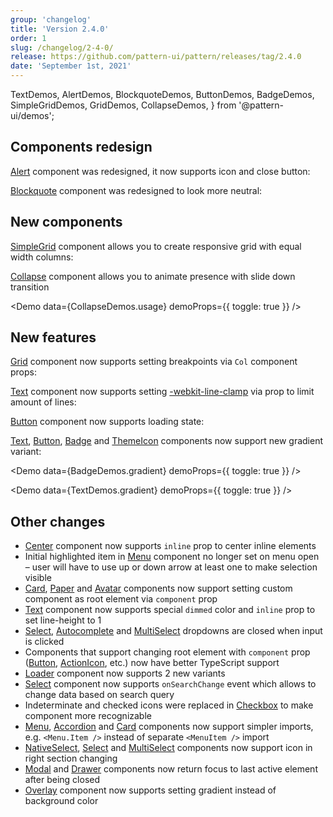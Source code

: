 ```yaml
---
group: 'changelog'
title: 'Version 2.4.0'
order: 1
slug: /changelog/2-4-0/
release: https://github.com/pattern-ui/pattern/releases/tag/2.4.0
date: 'September 1st, 2021'
---
```


  TextDemos,
  AlertDemos,
  BlockquoteDemos,
  ButtonDemos,
  BadgeDemos,
  SimpleGridDemos,
  GridDemos,
  CollapseDemos,
} from '@pattern-ui/demos';

## Components redesign

[Alert](https://pattern-ui.design/core/alert/) component was redesigned, it now supports icon and close button:

<ControlDemo data={AlertDemos.control} />

[Blockquote](https://pattern-ui.design/core/blockquote/) component was redesigned to look more neutral:

<ControlDemo data={BlockquoteDemos.control} />

## New components

[SimpleGrid](https://pattern-ui.design/core/simple-grid/) component allows you to create responsive grid with equal width columns:

<ControlDemo data={SimpleGridDemos.control} />

[Collapse](https://pattern-ui.design/core/collapse/) component allows you to animate presence with slide down transition

<Demo data={CollapseDemos.usage} demoProps={{ toggle: true }} />

## New features

[Grid](https://pattern-ui.design/core/grid/) component now supports setting breakpoints via `Col` component props:

<Demo data={GridDemos.responsive} />

[Text](https://pattern-ui.design/core/text/) component now supports setting [-webkit-line-clamp](https://developer.mozilla.org/en-US/docs/Web/CSS/-webkit-line-clamp)
via prop to limit amount of lines:

<ControlDemo data={TextDemos.linesControl} />

[Button](https://pattern-ui.design/core/button/) component now supports loading state:

<ControlDemo data={ButtonDemos.loadingControl} />

[Text](https://pattern-ui.design/core/text/), [Button](https://pattern-ui.design/core/button/), [Badge](https://pattern-ui.design/core/badge/) and [ThemeIcon](https://pattern-ui.design/core/theme-icon/) components now support new gradient variant:

<Demo data={BadgeDemos.gradient} demoProps={{ toggle: true }} />

<Demo data={TextDemos.gradient} demoProps={{ toggle: true }} />

## Other changes

- [Center](https://pattern-ui.design/core/center/) component now supports `inline` prop to center inline elements
- Initial highlighted item in [Menu](https://pattern-ui.design/core/menu/) component no longer set on menu open – user will have to use up or down arrow at least one to make selection visible
- [Card](https://pattern-ui.design/core/card/), [Paper](https://pattern-ui.design/core/paper/) and [Avatar](https://pattern-ui.design/core/avatar/) components now support setting custom component as root element via `component` prop
- [Text](https://pattern-ui.design/core/text/#dimmed) component now supports special `dimmed` color and `inline` prop to set line-height to 1
- [Select](https://pattern-ui.design/core/select/), [Autocomplete](https://pattern-ui.design/core/autocomplete/) and [MultiSelect](https://pattern-ui.design/core/multi-select/) dropdowns are closed when input is clicked
- Components that support changing root element with `component` prop ([Button](https://pattern-ui.design/core/button/), [ActionIcon](https://pattern-ui.design/core/action-icon/), etc.) now have better TypeScript support
- [Loader](https://pattern-ui.design/core/loader/) component now supports 2 new variants
- [Select](https://pattern-ui.design/core/select/) component now supports `onSearchChange` event which allows to change data based on search query
- Indeterminate and checked icons were replaced in [Checkbox](https://pattern-ui.design/core/checkbox/) to make component more recognizable
- [Menu](https://pattern-ui.design/core/menu/), [Accordion](https://pattern-ui.design/core/accordion/) and [Card](https://pattern-ui.design/core/card/) components now support simpler imports, e.g. `<Menu.Item />` instead of separate `<MenuItem />` import
- [NativeSelect](https://pattern-ui.design/core/native-select/#right-section), [Select](https://pattern-ui.design/core/select/#right-section) and [MultiSelect](https://pattern-ui.design/core/multi-select/#right-section) components now support icon in right section changing
- [Modal](https://pattern-ui.design/core/modal/) and [Drawer](https://pattern-ui.design/core/drawer/) components now return focus to last active element after being closed
- [Overlay](https://pattern-ui.design/core/overlay/#with-gradient) component now supports setting gradient instead of background color
